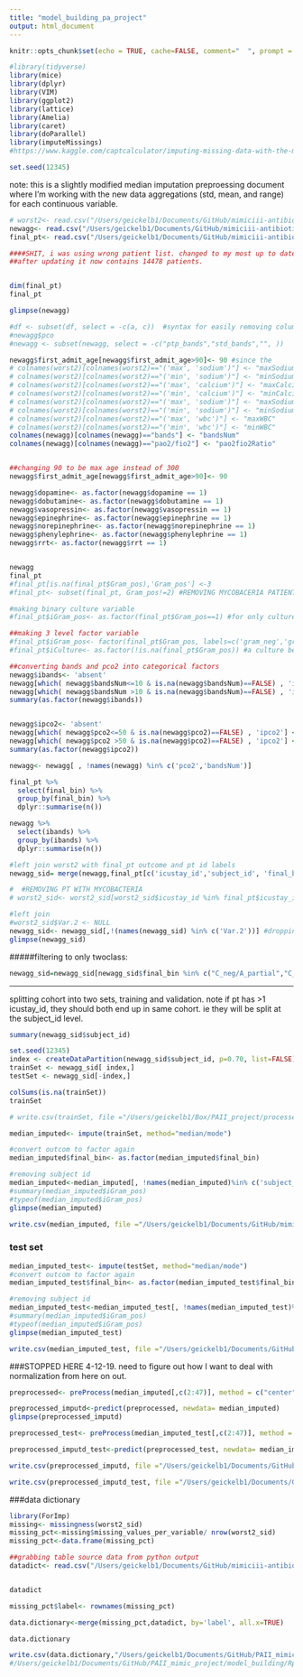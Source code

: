```yaml
---
title: "model_building_pa_project"
output: html_document
---
```



```r
knitr::opts_chunk$set(echo = TRUE, cache=FALSE, comment="  ", prompt = TRUE)

#library(tidyverse)
library(mice)
library(dplyr)
library(VIM)
library(ggplot2)
library(lattice)
library(Amelia)
library(caret)
library(doParallel)
library(imputeMissings)
#https://www.kaggle.com/captcalculator/imputing-missing-data-with-the-mice-package-in-r  #great reference

set.seed(12345)
```


note: this is a slightly modified median imputation preproessing document where I'm working with the new data aggregations (std, mean, and range) for each continuous variable.
```r
# worst2<- read.csv("/Users/geickelb1/Documents/GitHub/mimiciii-antibiotics-modeling/data/processed/04042019_worstdf_preImp.csv",stringsAsFactors=TRUE, check.names=FALSE)
newagg<- read.csv("/Users/geickelb1/Documents/GitHub/mimiciii-antibiotics-modeling/data/processed/04042019_newaggdf_preImp.csv",stringsAsFactors=TRUE, check.names=FALSE)
final_pt<- read.csv("/Users/geickelb1/Documents/GitHub/mimiciii-antibiotics-modeling/data/raw/csv/04042019_final_pt_df2_v.csv",stringsAsFactors=TRUE, check.names=FALSE)

####SHIT, i was using wrong patient list. changed to my most up to date version. the mistake version i used was the patients for the PA project. this had 8,629 icustay id. 
##after updating it now contains 14478 patients.



```

```r
dim(final_pt)
final_pt
```

```r
glimpse(newagg)

#df <- subset(df, select = -c(a, c))  #syntax for easily removing columns
#newagg$pco
#newagg <- subset(newagg, select = -c("ptp_bands","std_bands","", ))
```


```r


newagg$first_admit_age[newagg$first_admit_age>90]<- 90 #since the 
# colnames(worst2)[colnames(worst2)=="('max', 'sodium')"] <- "maxSodium"
# colnames(worst2)[colnames(worst2)=="('min', 'sodium')"] <- "minSodium"
# colnames(worst2)[colnames(worst2)=="('max', 'calcium')"] <- "maxCalcium"
# colnames(worst2)[colnames(worst2)=="('min', 'calcium')"] <- "minCalcium"
# colnames(worst2)[colnames(worst2)=="('max', 'sodium')"] <- "maxSodium"
# colnames(worst2)[colnames(worst2)=="('min', 'sodium')"] <- "minSodium"
# colnames(worst2)[colnames(worst2)=="('max', 'wbc')"] <- "maxWBC"
# colnames(worst2)[colnames(worst2)=="('min', 'wbc')"] <- "minWBC"
colnames(newagg)[colnames(newagg)=="bands"] <- "bandsNum"
colnames(newagg)[colnames(newagg)=="pao2/fio2"] <- "pao2fio2Ratio"


##changing 90 to be max age instead of 300
newagg$first_admit_age[newagg$first_admit_age>90]<- 90

newagg$dopamine<- as.factor(newagg$dopamine == 1)
newagg$dobutamine<- as.factor(newagg$dobutamine == 1)
newagg$vasopressin<- as.factor(newagg$vasopressin == 1)
newagg$epinephrine<- as.factor(newagg$epinephrine == 1)
newagg$norepinephrine<- as.factor(newagg$norepinephrine == 1)
newagg$phenylephrine<- as.factor(newagg$phenylephrine == 1)
newagg$rrt<- as.factor(newagg$rrt == 1)


newagg
final_pt
#final_pt[is.na(final_pt$Gram_pos),'Gram_pos'] <-3
#final_pt<- subset(final_pt, Gram_pos!=2) #REMOVING MYCOBACERIA PATIENTS

#making binary culture variable
#final_pt$iGram_pos<- as.factor(final_pt$Gram_pos==1) #for only culture pos, if gram pos=True, else False

##making 3 level factor variable
#final_pt$iGram_pos<- factor(final_pt$Gram_pos, labels=c('gram_neg','gram_pos','culture_neg'))
#final_pt$iCulture<- as.factor(!is.na(final_pt$Gram_pos)) #a culture being present =True, else False


```

```r
##converting bands and pco2 into categorical factors
newagg$ibands<- 'absent'
newagg[which( newagg$bandsNum<=10 & is.na(newagg$bandsNum)==FALSE) , 'ibands'] <- '<10'
newagg[which( newagg$bandsNum >10 & is.na(newagg$bandsNum)==FALSE) , 'ibands'] <- '>10'
summary(as.factor(newagg$ibands))


newagg$ipco2<- 'absent'
newagg[which( newagg$pco2<=50 & is.na(newagg$pco2)==FALSE) , 'ipco2'] <- '<50'
newagg[which( newagg$pco2 >50 & is.na(newagg$pco2)==FALSE) , 'ipco2'] <- '>50'
summary(as.factor(newagg$ipco2))

newagg<- newagg[ , !names(newagg) %in% c('pco2','bandsNum')]

```


```r
final_pt %>% 
  select(final_bin) %>% 
  group_by(final_bin) %>% 
  dplyr::summarise(n())

newagg %>% 
  select(ibands) %>% 
  group_by(ibands) %>% 
  dplyr::summarise(n())

```


```r

#left join worst2 with final_pt outcome and pt id labels
newagg_sid= merge(newagg,final_pt[c('icustay_id','subject_id', 'final_bin')], by='icustay_id', all.x=TRUE)

#  #REMOVING PT WITH MYCOBACTERIA
# worst2_sid<- worst2_sid[worst2_sid$icustay_id %in% final_pt$icustay_id,]

#left join
#worst2_sid$Var.2 <- NULL
newagg_sid<- newagg_sid[,!(names(newagg_sid) %in% c('Var.2'))] #dropping a weird var.2. 
glimpse(newagg_sid)

```


#####filtering to only twoclass:

```r
newagg_sid=newagg_sid[newagg_sid$final_bin %in% c("C_neg/A_partial","C_pos/A_full"),]
```


---------------
splitting cohort into two sets, training and validation. note if pt has >1 icustay_id, they should both end up in same cohort. ie they will be split at the subject_id level.
```r
summary(newagg_sid$subject_id)
```


```r
set.seed(12345)
index <- createDataPartition(newagg_sid$subject_id, p=0.70, list=FALSE)
trainSet <- newagg_sid[ index,]
testSet <- newagg_sid[-index,]

```

```r
colSums(is.na(trainSet))
trainSet

# write.csv(trainSet, file ="/Users/geickelb1/Box/PAII_project/processed_data/pre_imputation_datasets/20190401_train_noimpute.csv", row.names=FALSE)
```



```r
median_imputed<- impute(trainSet, method="median/mode")
```

```r
#convert outcom to factor again
median_imputed$final_bin<- as.factor(median_imputed$final_bin)

#removing subject id
median_imputed<-median_imputed[, !names(median_imputed)%in% c('subject_id')]
#summary(median_imputed$iGram_pos)
#typeof(median_imputed$iGram_pos)
glimpse(median_imputed)
```

```r
write.csv(median_imputed, file ="/Users/geickelb1/Documents/GitHub/mimiciii-antibiotics-modeling/models/imputation/04042019_newagg_median_imputed_train.csv", row.names=FALSE) #"/Users/geickelb1/Documents/GitHub/PAII_mimic_project/processed_data/20190221_median_imputed.csv")

```



### test set

```r

median_imputed_test<- impute(testSet, method="median/mode")
#convert outcom to factor again
median_imputed_test$final_bin<- as.factor(median_imputed_test$final_bin)

#removing subject id
median_imputed_test<-median_imputed_test[, !names(median_imputed_test)%in% c('subject_id')]
#summary(median_imputed$iGram_pos)
#typeof(median_imputed$iGram_pos)
glimpse(median_imputed_test)
```



```r
write.csv(median_imputed_test, file ="/Users/geickelb1/Documents/GitHub/mimiciii-antibiotics-modeling/models/imputation/04042019_newagg_median_imputed_test.csv", row.names=FALSE)
```



###STOPPED HERE 4-12-19. need to figure out how I want to deal with normalization from here on out.




```r
preprocessed<- preProcess(median_imputed[,c(2:47)], method = c("center","scale")) #convert to z-scores

preprocessed_imputd<-predict(preprocessed, newdata= median_imputed)
glimpse(preprocessed_imputd)

preprocessed_test<- preProcess(median_imputed_test[,c(2:47)], method = c("center","scale")) #convert to z-scores

preprocessed_imputd_test<-predict(preprocessed_test, newdata= median_imputed_test)

```


```r
write.csv(preprocessed_imputd, file ="/Users/geickelb1/Documents/GitHub/mimiciii-antibiotics-modeling/models/imputation/01042019_median_imputed_train_normalized.csv", row.names=FALSE)

write.csv(preprocessed_imputd_test, file ="/Users/geickelb1/Documents/GitHub/mimiciii-antibiotics-modeling/models/imputation/01042019_median_imputed_test_normalized.csv", row.names=FALSE)
```






###data dictionary
```r
library(ForImp)
missing<- missingness(worst2_sid)
missing_pct<-missing$missing_values_per_variable/ nrow(worst2_sid)
missing_pct<-data.frame(missing_pct)

##grabbing table source data from python output
datadict<- read.csv("/Users/geickelb1/Documents/GitHub/mimiciii-antibiotics-modeling/data/processed/PA_project/merged/25012019_pa_data_dictionary.csv",stringsAsFactors=TRUE, check.names=FALSE)


datadict

missing_pct$label<- rownames(missing_pct)

data.dictionary<-merge(missing_pct,datadict, by='label', all.x=TRUE)

data.dictionary
```

```r
write.csv(data.dictionary,"/Users/geickelb1/Documents/GitHub/PAII_mimic_project/model_building/data_dictonary.csv")
#/Users/geickelb1/Documents/GitHub/PAII_mimic_project/model_building/Rplots.pdf
```

